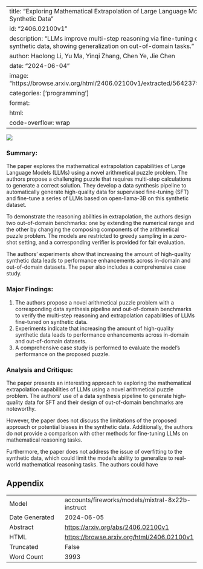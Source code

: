 
---
title: "Exploring Mathematical Extrapolation of Large Language Models with Synthetic Data"
id: "2406.02100v1"
description: "LLMs improve multi-step reasoning via fine-tuning on synthetic data, showing generalization on out-of-domain tasks."
author: Haolong Li, Yu Ma, Yinqi Zhang, Chen Ye, Jie Chen
date: "2024-06-04"
image: "https://browse.arxiv.org/html/2406.02100v1/extracted/5642379/dn.png"
categories: ['programming']
format:
  html:
    code-overflow: wrap
---

![](https://browse.arxiv.org/html/2406.02100v1/extracted/5642379/dn.png)

### Summary:

The paper explores the mathematical extrapolation capabilities of Large Language Models (LLMs) using a novel arithmetical puzzle problem. The authors propose a challenging puzzle that requires multi-step calculations to generate a correct solution. They develop a data synthesis pipeline to automatically generate high-quality data for supervised fine-tuning (SFT) and fine-tune a series of LLMs based on open-llama-3B on this synthetic dataset.

To demonstrate the reasoning abilities in extrapolation, the authors design two out-of-domain benchmarks: one by extending the numerical range and the other by changing the composing components of the arithmetical puzzle problem. The models are restricted to greedy sampling in a zero-shot setting, and a corresponding verifier is provided for fair evaluation.

The authors' experiments show that increasing the amount of high-quality synthetic data leads to performance enhancements across in-domain and out-of-domain datasets. The paper also includes a comprehensive case study.

### Major Findings:

1. The authors propose a novel arithmetical puzzle problem with a corresponding data synthesis pipeline and out-of-domain benchmarks to verify the multi-step reasoning and extrapolation capabilities of LLMs fine-tuned on synthetic data.
2. Experiments indicate that increasing the amount of high-quality synthetic data leads to performance enhancements across in-domain and out-of-domain datasets.
3. A comprehensive case study is performed to evaluate the model's performance on the proposed puzzle.

### Analysis and Critique:

The paper presents an interesting approach to exploring the mathematical extrapolation capabilities of LLMs using a novel arithmetical puzzle problem. The authors' use of a data synthesis pipeline to generate high-quality data for SFT and their design of out-of-domain benchmarks are noteworthy.

However, the paper does not discuss the limitations of the proposed approach or potential biases in the synthetic data. Additionally, the authors do not provide a comparison with other methods for fine-tuning LLMs on mathematical reasoning tasks.

Furthermore, the paper does not address the issue of overfitting to the synthetic data, which could limit the model's ability to generalize to real-world mathematical reasoning tasks. The authors could have

## Appendix

|          |          |
|----------|----------|
| Model     | accounts/fireworks/models/mixtral-8x22b-instruct       |
| Date Generated     | 2024-06-05       |
| Abstract | [https://arxiv.org/abs/2406.02100v1](https://arxiv.org/abs/2406.02100v1)        |
| HTML     | [https://browse.arxiv.org/html/2406.02100v1](https://browse.arxiv.org/html/2406.02100v1)       |
| Truncated       | False       |
| Word Count       | 3993       |